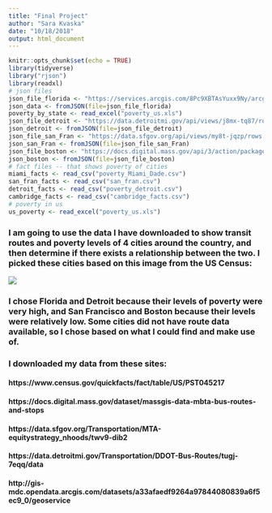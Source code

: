 ```yaml
---
title: "Final Project"
author: "Sara Kvaska"
date: "10/18/2018"
output: html_document
---
```


```r
knitr::opts_chunk$set(echo = TRUE)
library(tidyverse)
library("rjson")
library(readxl)
# json files
json_file_florida <- "https://services.arcgis.com/8Pc9XBTAsYuxx9Ny/arcgis/rest/services/BusRoutes_gdb/FeatureServer/0/query?where=1%3D1&outFields=*&outSR=4326&f=json"
json_data <- fromJSON(file=json_file_florida)
poverty_by_state <- read_excel("poverty_us.xls")
json_file_detroit <- "https://data.detroitmi.gov/api/views/j8mx-tq87/rows.json?accessType=DOWNLOAD"
json_detroit <- fromJSON(file=json_file_detroit)
json_file_san_Fran <- "https://data.sfgov.org/api/views/my8t-jqzp/rows.json?accessType=DOWNLOAD"
json_san_Fran <- fromJSON(file=json_file_san_Fran)
json_file_boston <- "https://docs.digital.mass.gov/api/3/action/package_show?id=369298c7-bfec-4e7f-830c-99970d64f779"
json_boston <- fromJSON(file=json_file_boston)
# fact files -- that shows poverty of cities
miami_facts <- read_csv("poverty_Miami_Dade.csv")
san_fran_facts <- read_csv("san_fran.csv")
detroit_facts <- read_csv("poverty_detroit.csv")
cambridge_facts <- read_csv("cambridge_facts.csv")
# poverty in us
us_poverty <- read_excel("poverty_us.xls")
```

### I am going to use the data I have downloaded to show transit routes and poverty levels of 4 cities around the country, and then determine if there exists a relationship between the two. I picked these cities based on this image from the US Census: 
![](US_Census_Poverty.png)

### I chose Florida and Detroit because their levels of poverty were very high, and San Francisco and Boston because their levels were relatively low. Some cities did not have route data available, so I chose based on what I could find and make use of.

### I downloaded my data from these sites: 
#### https://www.census.gov/quickfacts/fact/table/US/PST045217
#### https://docs.digital.mass.gov/dataset/massgis-data-mbta-bus-routes-and-stops
#### https://data.sfgov.org/Transportation/MTA-equitystrategy_nhoods/twv9-dib2
#### https://data.detroitmi.gov/Transportation/DDOT-Bus-Routes/tugj-7eqq/data
#### http://gis-mdc.opendata.arcgis.com/datasets/a33afaedf9264a97844080839a6f5ec9_0/geoservice
